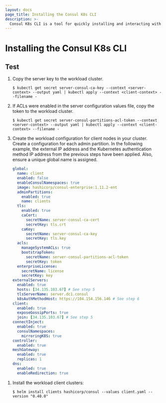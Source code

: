 ```yaml
---
layout: docs
page_title: Installing the Consul K8s CLI
description: >-
  Consul K8s CLI is a tool for quickly installing and interacting with Consul on Kubernetes.
---
```


# Installing the Consul K8s CLI

## Test

1. Copy the server key to the workload cluster.

   ```shell-session
   $ kubectl get secret server-consul-ca-key --context <server-context> --output yaml | kubectl apply --context <client-context> --filename -
   ```

1. If ACLs were enabled in the server configuration values file, copy the token to the workload cluster.

   ```shell-session
   $ kubectl get secret server-consul-partitions-acl-token --context <server-context> --output yaml | kubectl apply --context <client-context> --filename -
   ```

1. Create the workload configuration for client nodes in your cluster. Create a configuration for each admin partition.
   In the following example, the external IP address and the Kubernetes authentication method IP address from the previous steps have been applied. Also, ensure a unique global name is assigned.

   <CodeTabs heading="client.yaml">

   <CodeBlockConfig lineNumbers highlight="2,27,29,33">

   ```yaml
   global:
     name: client
     enabled: false
     enableConsulNamespaces: true
     image: hashicorp/consul-enterprise:1.11.2-ent
     adminPartitions:
       enabled: true
       name: clients
     tls:
       enabled: true
       caCert:
         secretName: server-consul-ca-cert
         secretKey: tls.crt
       caKey:
         secretName: server-consul-ca-key
         secretKey: tls.key
     acls:
       manageSystemACLs: true
       bootstrapToken:
         secretName: server-consul-partitions-acl-token
         secretKey: token
     enterpriseLicense:
       secretName: license
       secretKey: key
   externalServers:
     enabled: true
     hosts: [34.135.103.67] # See step 5
     tlsServerName: server.dc1.consul
     k8sAuthMethodHost: https://104.154.156.146 # See step 6
   client:
     enabled: true
     exposeGossipPorts: true
     join: [34.135.103.67] # See step 5
   connectInject:
     enabled: true
     consulNamespaces:
       mirroringK8S: true
   controller:
     enabled: true
   meshGateway:
     enabled: true
     replicas: 1
   dns:
     enabled: true
     enableRedirection: true
   ```

   </CodeBlockConfig>
</CodeTabs>

1. Install the workload client clusters:

   ```shell-session
   $ helm install clients hashicorp/consul --values client.yaml --version "0.40.0"
   ```
